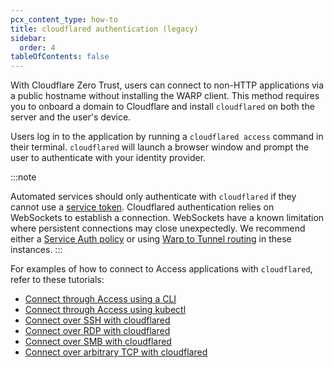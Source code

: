 ```yaml
---
pcx_content_type: how-to
title: cloudflared authentication (legacy)
sidebar:
  order: 4
tableOfContents: false
---
```


With Cloudflare Zero Trust, users can connect to non-HTTP applications via a public hostname without installing the WARP client. This method requires you to onboard a domain to Cloudflare and install `cloudflared` on both the server and the user's device.

Users log in to the application by running a `cloudflared access` command in their terminal. `cloudflared` will launch a browser window and prompt the user to authenticate with your identity provider.

:::note

Automated services should only authenticate with `cloudflared` if they cannot use a [service token](/cloudflare-one/identity/service-tokens/). Cloudflared authentication relies on WebSockets to establish a connection. WebSockets have a known limitation where persistent connections may close unexpectedly. We recommend either a [Service Auth policy](/cloudflare-one/policies/access/#service-auth) or using [Warp to Tunnel routing](/cloudflare-one/applications/non-http/) in these instances.
:::

For examples of how to connect to Access applications with `cloudflared`, refer to these tutorials:

* [Connect through Access using a CLI](/cloudflare-one/tutorials/cli/)
* [Connect through Access using kubectl](/cloudflare-one/tutorials/kubectl/)
* [Connect over SSH with cloudflared](/cloudflare-one/connections/connect-networks/use-cases/ssh/#connect-to-ssh-server-with-cloudflared-access)
* [Connect over RDP with cloudflared](/cloudflare-one/connections/connect-networks/use-cases/rdp/#connect-to-rdp-server-with-cloudflared-access)
* [Connect over SMB with cloudflared](/cloudflare-one/connections/connect-networks/use-cases/smb/)
* [Connect over arbitrary TCP with cloudflared](/cloudflare-one/applications/non-http/cloudflared-authentication/arbitrary-tcp/)